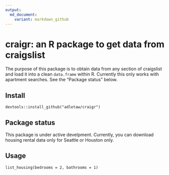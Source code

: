 ```yaml
---
output:
  md_document:
    variant: markdown_github
---
```


<!-- README.md is generated from README.Rmd. Please edit that file -->

# craigr: an R package to get data from craigslist

The purpose of this package is to obtain data from any section of
craigslist and load it into a clean `data.frame` within R.  Currently this only
works with apartment searches.  See the "Package status" below.

## Install

`devtools::install_github("adletaw/craigr")`

## Package status

This package is under active develpment.  Currently, you can download housing
rental data only for Seattle or Houston only.

## Usage

`list_housing(bedrooms = 2, bathrooms = 1)`